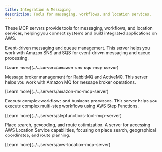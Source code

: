 ```yaml
---
title: Integration & Messaging
description: Tools for messaging, workflows, and location services.
---
```



These MCP servers provide tools for messaging, workflows, and location services, helping you connect systems and build integrated applications on AWS.

<CardGrid>
  <Card title="Amazon SNS / SQS MCP Server" icon="right-caret">
    <div>
      <p>Event-driven messaging and queue management. This server helps you work with Amazon SNS and SQS for event-driven messaging and queue processing.</p>
      <p class="tool-details">[Learn more](../../servers/amazon-sns-sqs-mcp-server)</p>
      <Badge text="Messaging" size="small"/>
    </div>
  </Card>
  
  <Card title="Amazon MQ MCP Server" icon="comment">
    <div>
      <p>Message broker management for RabbitMQ and ActiveMQ. This server helps you work with Amazon MQ for message broker operations.</p>
      <p class="tool-details">[Learn more](../../servers/amazon-mq-mcp-server)</p>
      <Badge text="Message Broker" size="small"/>
    </div>
  </Card>
  
  <Card title="AWS Step Functions Tool MCP Server" icon="seti:default">
    <div>
      <p>Execute complex workflows and business processes. This server helps you execute complex multi-step workflows using AWS Step Functions.</p>
      <p class="tool-details">[Learn more](../../servers/stepfunctions-tool-mcp-server)</p>
      <Badge text="Step Functions" size="small"/>
    </div>
  </Card>
  
  <Card title="Amazon Location Service MCP Server" icon="magnifier">
    <div>
      <p>Place search, geocoding, and route optimization. A server for accessing AWS Location Service capabilities, focusing on place search, geographical coordinates, and route planning.</p>
      <p class="tool-details">[Learn more](../../servers/aws-location-mcp-server)</p>
      <Badge text="Location Services" size="small"/>
    </div>
  </Card>
</CardGrid>
